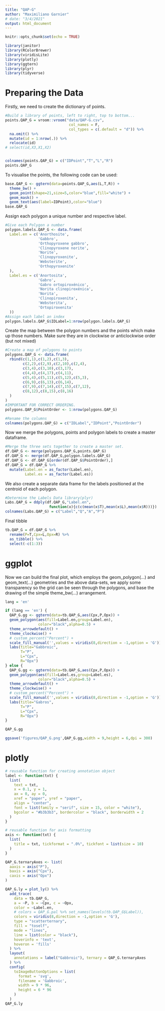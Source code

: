 ```yaml
---
title: "QAP-G"
author: "Maximiliano Garnier"
# date: "3/4/2021"
output: html_document
---
```


```r
knitr::opts_chunk$set(echo = TRUE)

library(janitor)
library(RColorBrewer)
library(viridisLite)
library(plotly)
library(ggtern)
library(plyr)
library(tidyverse)
```

# Preparing the Data

Firstly, we need to create the dictionary of points.

```r
#Build a library of points, left to right, top to bottom...
points.QAP_G = vroom::vroom("data/QAP-G.csv", 
                             col_names = F, 
                             col_types = c(.default = "d")) %>% 
  na.omit() %>% 
  mutate(id = 1:nrow(.)) %>% 
  relocate(id)
# select(id,X3,X1,X2)


colnames(points.QAP_G) = c("IDPoint","T","L","R")
points.QAP_G
```

To visualise the points, the following code can be used:

```r
base.QAP_G <- ggtern(data=points.QAP_G,aes(L,T,R)) +
  theme_bw() +
  geom_point(shape=21,size=5,color="blue",fill="white") +
  geom_mask() + 
  geom_text(aes(label=IDPoint),color="blue")
base.QAP_G
```

Assign each polygon a unique number and respective label.

```r
#Give each Polygon a number
polygon.labels.QAP_G <- data.frame(
  Label.en = c('Anorthosite',
               'Gabbro',
               'Orthopyroxene gabbro',
               'Clinopyroxene norite',
               'Norite',
               'Clinopyroxenite',
               'Websterite',
               'Orthopyroxenite'
  ),
  Label.es = c('Anortosita',
               'Gabro',
               'Gabro ortopiroxénico',
               'Norita clinopiroxénica',
               'Norita',
               'Clinopiroxenita',
               'Websterita',
               'Ortopiroxenita'
  ))
#Assign each label an index
polygon.labels.QAP_G$IDLabel=1:nrow(polygon.labels.QAP_G)
```

Create the map between the polygon numbers and the points which make up those numbers. Make sure they are in clockwise or anticlockwise order (but not mixed)

```r
#Create a map of polygons to points
polygons.QAP_G <- data.frame(
  rbind(c(1,1),c(1,2),c(1,3),
        c(2,2),c(2,9),c(2,10),c(2,4),
        c(3,4),c(3,10),c(3,17),
        c(4,4),c(4,17),c(4,11),
        c(5,4),c(5,11),c(5,12),c(5,3),
        c(6,9),c(6,13),c(6,14),
        c(7,9),c(7,14),c(7,15),c(7,12),
        c(8,12),c(8,15),c(8,16)
  )
)
#IMPORTANT FOR CORRECT ORDERING.
polygons.QAP_G$PointOrder <- 1:nrow(polygons.QAP_G)

#Rename the columns
colnames(polygons.QAP_G) = c("IDLabel","IDPoint","PointOrder")
```

Now we merge the polygons, points and polygon labels to create a master dataframe.

```r
#Merge the three sets together to create a master set.
df.QAP_G <- merge(polygons.QAP_G,points.QAP_G)
df.QAP_G <- merge(df.QAP_G,polygon.labels.QAP_G)
df.QAP_G <- df.QAP_G[order(df.QAP_G$PointOrder),]
df.QAP_G = df.QAP_G %>% 
  mutate(Label.en = as_factor(Label.en),
         Label.es = as_factor(Label.es))
```

We also create a separate data frame for the labels positioned at the centroid of each polygon.

```r
#Determine the Labels Data library(plyr)
Labs.QAP_G = ddply(df.QAP_G,"Label.en",
                    function(x){c(c(mean(x$T),mean(x$L),mean(x$R)))})
colnames(Labs.QAP_G) = c("Label","Q","A","P")
```

Final tibble

```r
tb.QAP_G = df.QAP_G %>% 
  rename(P=T,Cpx=L,Opx=R) %>% 
  as_tibble() %>% 
  select(-c(1:3))
```


# ggplot

Now we can build the final plot, which employs the geom_polygon(…) and  geom_text(…) geometries and the above data-sets, we apply some transparency so the grid can be seen through the polygons, and base the drawing of the simple theme_bw(…) arrangement.

```r
lang = 'en'

if (lang == 'en') {
  QAP_G.gg <- ggtern(data=tb.QAP_G,aes(Cpx,P,Opx)) +
  geom_polygon(aes(fill=Label.en,group=Label.en),
               color="black",alpha=0.5) +
  theme_arrowdefault() +
  theme_clockwise() +
  # custom_percent("Percent") +
  scale_fill_manual('',values = viridis(8,direction = -1,option = 'G')) +
  labs(title="Gabbroic",
       T="P",
       L="Cpx",
       R="Opx")
} else {
  QAP_G.gg <- ggtern(data=tb.QAP_G,aes(Cpx,P,Opx)) +
  geom_polygon(aes(fill=Label.es,group=Label.es),
               color="black",alpha=0.5) +
  theme_arrowdefault() +
  theme_clockwise() +
  # custom_percent("Percent") +
  scale_fill_manual('',values = viridis(8,direction = -1,option = 'G')) +
  labs(title="Gabros",
       T="P",
       L="Cpx",
       R="Opx")
}

QAP_G.gg
```

```r
ggsave('figures/QAP_G.png',QAP_G.gg,width = 9,height = 6,dpi = 300)
```

# plotly

```r
# reusable function for creating annotation object
label <- function(txt) {
  list(
    text = txt, 
    x = 0.1, y = 1,
    ax = 0, ay = 0,
    xref = "paper", yref = "paper", 
    align = "center",
    font = list(family = "serif", size = 15, color = "white"),
    bgcolor = "#b3b3b3", bordercolor = "black", borderwidth = 2
  )
}

# reusable function for axis formatting
axis <- function(txt) {
  list(
    title = txt, tickformat = ".0%", tickfont = list(size = 10)
  )
}

QAP_G.ternaryAxes <- list(
  aaxis = axis("P"), 
  baxis = axis("Cpx"), 
  caxis = axis("Opx")
)
```

```r
QAP_G.ly = plot_ly() %>% 
  add_trace(
    data = tb.QAP_G,
    a = ~P, b = ~Cpx, c = ~Opx, 
    color = ~Label.en,
    # colors = QAP_G.pal %>% set_names(levels(tb.QAP_G$Label)),
    colors = viridis(8,direction = -1,option = 'G'),
    type = "scatterternary",
    fill = "toself",
    mode = "lines",
    line = list(color = "black"),
    hoverinfo = 'text',
    hoveron = 'fills'
  ) %>% 
  layout(
    annotations = label("Gabbroic"), ternary = QAP_G.ternaryAxes
  ) %>% 
  config(
    toImageButtonOptions = list(
      format = 'svg',
      filename = 'Gabbroic',
      width = 9 * 96,
      height = 6 * 96
    )
  )
QAP_G.ly
```


